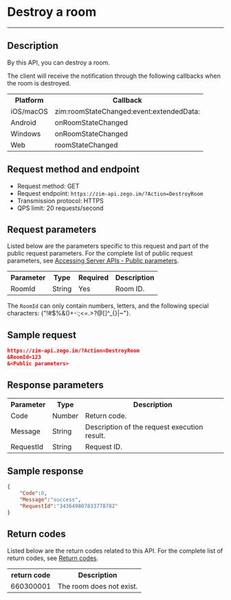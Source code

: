 # Destroy a room

- - -


## Description

By this API, you can destroy a room.

The client will receive the notification through the following callbacks when the room is destroyed.

<table>

<tbody><tr>
<th>Platform</th>
<th>Callback</th>
</tr>
<tr>
<td>iOS/macOS</td>
<td>zim:roomStateChanged:event:extendedData:</td>
</tr>
<tr>
<td>Android</td>
<td>onRoomStateChanged</td>
</tr>
<tr>
<td>Windows</td>
<td>onRoomStateChanged</td>
</tr>
<tr>
<td>Web</td>
<td>roomStateChanged</td>
</tr>
</tbody></table>




## Request method and endpoint

- Request method: GET
- Request endpoint: `https://zim-api.zego.im/?Action=DestroyRoom`
- Transmission protocol: HTTPS
- QPS limit: 20 requests/second

## Request parameters

Listed below are the parameters specific to this request and part of the public request parameters. For the complete list of public request parameters, see [Accessing Server APIs - Public parameters](../Accessing%20Server%20APIs.mdx#public-parameters).

<table>

<tbody><tr>
<th>Parameter</th>
<th>Type</th>
<th>Required</th>
<th>Description</th>
</tr>
<tr>
<td>RoomId</td>
<td>String</td>
<td>Yes</td>
<td>Room ID. </td>
</tr>
</tbody></table>

<Note title="Note">

The `RoomId` can only contain numbers, letters, and the following special characters: {"!#$%&()+-:;<=.>?@[]^_{}|~"}.
</Note>

## Sample request 

```json
https://zim-api.zego.im/?Action=DestroyRoom
&RoomId=123
&<Public parameters>
```

## Response parameters

<table>

<tbody><tr>
<th>Parameter</th>
<th>Type</th>
<th>Description</th>
</tr>
<tr>
<td>Code</td>
<td>Number</td>
<td>Return code. </td>
</tr>
<tr>
<td>Message</td>
<td>String</td>
<td>Description of the request execution result.</td>
</tr>
<tr>
<td>RequestId</td>
<td>String</td>
<td>Request ID. </td>
</tr>
</tbody></table>


## Sample response

```json
{
    "Code":0,
    "Message":"success",
    "RequestId":"343649807833778782"
}
```


## Return codes

Listed below are the return codes related to this API. For the complete list of return codes, see [Return codes](./../Return%20codes.mdx).

<table>

<tbody><tr>
<th>return code</th>
<th>Description</th>
</tr>
<tr>
<td>660300001</td>
<td>The room does not exist. </td>
</tr>
</tbody></table>
